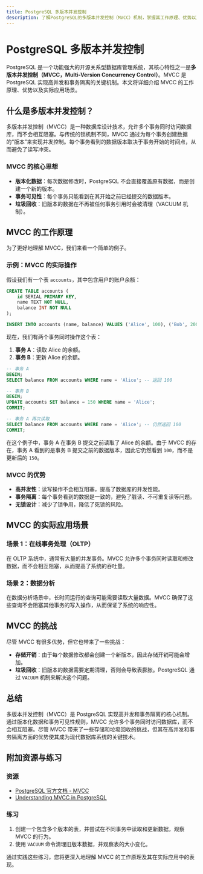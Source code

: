 ```yaml
---
title: PostgreSQL 多版本并发控制
description: 了解PostgreSQL的多版本并发控制（MVCC）机制，掌握其工作原理、优势以及实际应用场景。
---
```


# PostgreSQL 多版本并发控制

PostgreSQL 是一个功能强大的开源关系型数据库管理系统，其核心特性之一是**多版本并发控制（MVCC，Multi-Version Concurrency Control）**。MVCC 是 PostgreSQL 实现高并发和事务隔离的关键机制。本文将详细介绍 MVCC 的工作原理、优势以及实际应用场景。

## 什么是多版本并发控制？

多版本并发控制（MVCC）是一种数据库设计技术，允许多个事务同时访问数据库，而不会相互阻塞。与传统的锁机制不同，MVCC 通过为每个事务创建数据的“版本”来实现并发控制。每个事务看到的数据版本取决于事务开始的时间点，从而避免了读写冲突。

### MVCC 的核心思想

- **版本化数据**：每次数据修改时，PostgreSQL 不会直接覆盖原有数据，而是创建一个新的版本。
- **事务可见性**：每个事务只能看到在其开始之前已经提交的数据版本。
- **垃圾回收**：旧版本的数据在不再被任何事务引用时会被清理（VACUUM 机制）。

## MVCC 的工作原理

为了更好地理解 MVCC，我们来看一个简单的例子。

### 示例：MVCC 的实际操作

假设我们有一个表 `accounts`，其中包含用户的账户余额：

```sql
CREATE TABLE accounts (
    id SERIAL PRIMARY KEY,
    name TEXT NOT NULL,
    balance INT NOT NULL
);

INSERT INTO accounts (name, balance) VALUES ('Alice', 100), ('Bob', 200);
```

现在，我们有两个事务同时操作这个表：

1. **事务 A**：读取 Alice 的余额。
2. **事务 B**：更新 Alice 的余额。

```sql
-- 事务 A
BEGIN;
SELECT balance FROM accounts WHERE name = 'Alice'; -- 返回 100

-- 事务 B
BEGIN;
UPDATE accounts SET balance = 150 WHERE name = 'Alice';
COMMIT;

-- 事务 A 再次读取
SELECT balance FROM accounts WHERE name = 'Alice'; -- 仍然返回 100
COMMIT;
```

在这个例子中，事务 A 在事务 B 提交之前读取了 Alice 的余额。由于 MVCC 的存在，事务 A 看到的是事务 B 提交之前的数据版本，因此它仍然看到 `100`，而不是更新后的 `150`。

### MVCC 的优势

- **高并发性**：读写操作不会相互阻塞，提高了数据库的并发性能。
- **事务隔离**：每个事务看到的数据是一致的，避免了脏读、不可重复读等问题。
- **无锁设计**：减少了锁争用，降低了死锁的风险。

## MVCC 的实际应用场景

### 场景 1：在线事务处理（OLTP）

在 OLTP 系统中，通常有大量的并发事务。MVCC 允许多个事务同时读取和修改数据，而不会相互阻塞，从而提高了系统的吞吐量。

### 场景 2：数据分析

在数据分析场景中，长时间运行的查询可能需要读取大量数据。MVCC 确保了这些查询不会阻塞其他事务的写入操作，从而保证了系统的响应性。

## MVCC 的挑战

尽管 MVCC 有很多优势，但它也带来了一些挑战：

- **存储开销**：由于每个数据修改都会创建一个新版本，因此存储开销可能会增加。
- **垃圾回收**：旧版本的数据需要定期清理，否则会导致表膨胀。PostgreSQL 通过 `VACUUM` 机制来解决这个问题。

## 总结

多版本并发控制（MVCC）是 PostgreSQL 实现高并发和事务隔离的核心机制。通过版本化数据和事务可见性规则，MVCC 允许多个事务同时访问数据库，而不会相互阻塞。尽管 MVCC 带来了一些存储和垃圾回收的挑战，但其在高并发和事务隔离方面的优势使其成为现代数据库系统的关键技术。

## 附加资源与练习

### 资源

- [PostgreSQL 官方文档 - MVCC](https://www.postgresql.org/docs/current/mvcc.html)
- [Understanding MVCC in PostgreSQL](https://www.enterprisedb.com/postgres-tutorials/how-postgresql-mvcc-works)

### 练习

1. 创建一个包含多个版本的表，并尝试在不同事务中读取和更新数据，观察 MVCC 的行为。
2. 使用 `VACUUM` 命令清理旧版本数据，并观察表的大小变化。

通过实践这些练习，您将更深入地理解 MVCC 的工作原理及其在实际应用中的表现。